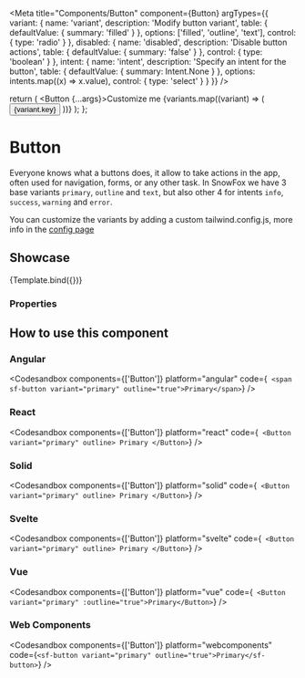 
<Meta
  title="Components/Button"
  component={Button}
  argTypes={{
    variant: {
      name: 'variant',
      description: 'Modify button variant',
      table: {
        defaultValue: { summary: 'filled' }
      },
      options: ['filled', 'outline', 'text'],
      control: {
        type: 'radio'
      }
    },
    disabled: {
      name: 'disabled',
      description: 'Disable button actions',
      table: {
        defaultValue: { summary: 'false' }
      },
      control: {
        type: 'boolean'
      }
    },
    intent: {
      name: 'intent',
      description: 'Specify an intent for the button',
      table: {
        defaultValue: { summary: Intent.None }
      },
      options: intents.map((x) => x.value),
      control: { type: 'select' }
    }
  }}
/>

  return (
    <Row>
      <Button {...args}>Customize me</Button>
      {variants.map((variant) => (
        <Button key={variant.key} variant={variant.value}>
          {variant.key}
        </Button>
      ))}
    </Row>
  );
};

# Button

Everyone knows what a buttons does, it allow to take actions in the app, often used for navigation, forms, or any other task.
In SnowFox we have 3 base variants `primary`, `outline` and `text`, but also other 4 for intents `info`, `success`, `warning` and `error`.

You can customize the variants by adding a custom tailwind.config.js, more info in the [config page](/docs/start--sfge)

## Showcase

<Canvas>
  <Story name="Default">{Template.bind({})}</Story>
</Canvas>

### Properties

<ArgsTable story="Default" of={Button} />

## How to use this component

### Angular

<Codesandbox
  components={['Button']}
  platform="angular"
  code={`
    <span sf-button variant="primary" outline="true">Primary</span>`}
/>

### React

<Codesandbox
  components={['Button']}
  platform="react"
  code={`
  <Button variant="primary" outline>
    Primary
  </Button>`}
/>

### Solid

<Codesandbox
  components={['Button']}
  platform="solid"
  code={`
  <Button variant="primary" outline>
    Primary
  </Button>`}
/>

### Svelte

<Codesandbox
  components={['Button']}
  platform="svelte"
  code={`
  <Button variant="primary" outline>
    Primary
  </Button>`}
/>

### Vue

<Codesandbox
  components={['Button']}
  platform="vue"
  code={`
  <Button variant="primary" :outline="true">Primary</Button>`}
/>

### Web Components

<Codesandbox
  components={['Button']}
  platform="webcomponents"
  code={`<sf-button variant="primary" outline="true">Primary</sf-button>`}
/>
